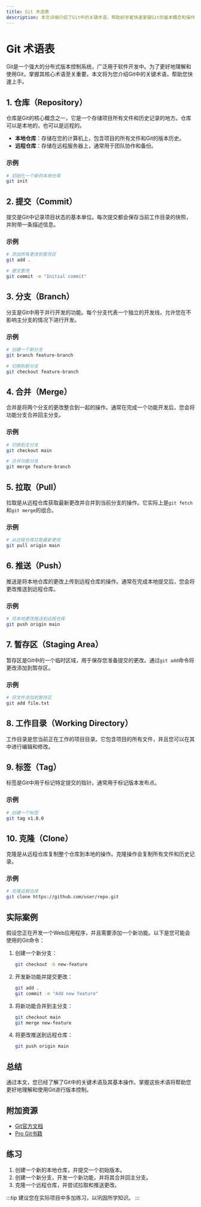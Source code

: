 ```yaml
---
title: Git 术语表
description: 本文详细介绍了Git中的关键术语，帮助初学者快速掌握Git的基本概念和操作。
---
```


# Git 术语表

Git是一个强大的分布式版本控制系统，广泛用于软件开发中。为了更好地理解和使用Git，掌握其核心术语至关重要。本文将为您介绍Git中的关键术语，帮助您快速上手。

## 1. 仓库（Repository）

仓库是Git的核心概念之一，它是一个存储项目所有文件和历史记录的地方。仓库可以是本地的，也可以是远程的。

- **本地仓库**：存储在您的计算机上，包含项目的所有文件和Git的版本历史。
- **远程仓库**：存储在远程服务器上，通常用于团队协作和备份。

### 示例
```bash
# 初始化一个新的本地仓库
git init
```

## 2. 提交（Commit）

提交是Git中记录项目状态的基本单位。每次提交都会保存当前工作目录的快照，并附带一条描述信息。

### 示例
```bash
# 添加所有更改到暂存区
git add .

# 提交更改
git commit -m "Initial commit"
```

## 3. 分支（Branch）

分支是Git中用于并行开发的功能。每个分支代表一个独立的开发线，允许您在不影响主分支的情况下进行开发。

### 示例
```bash
# 创建一个新分支
git branch feature-branch

# 切换到新分支
git checkout feature-branch
```

## 4. 合并（Merge）

合并是将两个分支的更改整合到一起的操作。通常在完成一个功能开发后，您会将功能分支合并回主分支。

### 示例
```bash
# 切换到主分支
git checkout main

# 合并功能分支
git merge feature-branch
```

## 5. 拉取（Pull）

拉取是从远程仓库获取最新更改并合并到当前分支的操作。它实际上是`git fetch`和`git merge`的组合。

### 示例
```bash
# 从远程仓库拉取最新更改
git pull origin main
```

## 6. 推送（Push）

推送是将本地仓库的更改上传到远程仓库的操作。通常在完成本地提交后，您会将更改推送到远程仓库。

### 示例
```bash
# 将本地更改推送到远程仓库
git push origin main
```

## 7. 暂存区（Staging Area）

暂存区是Git中的一个临时区域，用于保存您准备提交的更改。通过`git add`命令将更改添加到暂存区。

### 示例
```bash
# 将文件添加到暂存区
git add file.txt
```

## 8. 工作目录（Working Directory）

工作目录是您当前正在工作的项目目录。它包含项目的所有文件，并且您可以在其中进行编辑和修改。

## 9. 标签（Tag）

标签是Git中用于标记特定提交的指针。通常用于标记版本发布点。

### 示例
```bash
# 创建一个标签
git tag v1.0.0
```

## 10. 克隆（Clone）

克隆是从远程仓库复制整个仓库到本地的操作。克隆操作会复制所有文件和历史记录。

### 示例
```bash
# 克隆远程仓库
git clone https://github.com/user/repo.git
```

## 实际案例

假设您正在开发一个Web应用程序，并且需要添加一个新功能。以下是您可能会使用的Git命令：

1. 创建一个新分支：
   ```bash
   git checkout -b new-feature
   ```

2. 开发新功能并提交更改：
   ```bash
   git add .
   git commit -m "Add new feature"
   ```

3. 将新功能合并到主分支：
   ```bash
   git checkout main
   git merge new-feature
   ```

4. 将更改推送到远程仓库：
   ```bash
   git push origin main
   ```

## 总结

通过本文，您已经了解了Git中的关键术语及其基本操作。掌握这些术语将帮助您更好地理解和使用Git进行版本控制。

## 附加资源

- [Git官方文档](https://git-scm.com/doc)
- [Pro Git书籍](https://git-scm.com/book/en/v2)

## 练习

1. 创建一个新的本地仓库，并提交一个初始版本。
2. 创建一个新分支，开发一个新功能，并将其合并回主分支。
3. 克隆一个远程仓库，并尝试拉取和推送更改。

:::tip
建议您在实际项目中多加练习，以巩固所学知识。
:::